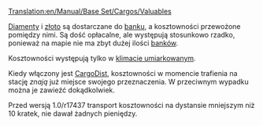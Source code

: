 [[Translation:en/Manual/Base Set/Cargos/Valuables]]

{{pl/Ładunek|name=Kosztowności
|image=Valuables.png
|produced=[[pl/Manual/Base Set/Industries/Bank|Bank]]
|accepted=[[pl/Manual/Base Set/Industries/Bank|Bank]]
}}
[[pl/Manual/Base Set/Cargos/Diamenty|Diamenty]] i [[pl/Manual/Base Set/Cargos/Złoto|złoto]] są dostarczane do [[pl/Manual/Base Set/Industries/Bank|banku]], a kosztowności przewożone pomiędzy nimi. Są dość opłacalne, ale występują stosunkowo rzadko, ponieważ na mapie nie ma zbyt dużej ilości [[pl/Manual/Base Set/Industries/Bank|banków]].

Kosztowności występują tylko w [[pl/Manual/Klimat#Umiarkowany|klimacie umiarkowanym]].

Kiedy włączony jest [[pl/Manual/Dystrybucja ładunku|CargoDist]], kosztowności w momencie trafienia na stację ''znają'' już miejsce swojego przeznaczenia. W przeciwnym wypadku można je zawieźć dokądkolwiek. 

Przed wersją 1.0/r17437 transport kosztowności na dystansie mniejszym niż 10 kratek, nie dawał żadnych pieniędzy.

{{pl/Navbox Ładunek}}